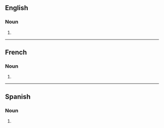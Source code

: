 {{also|mikado's}}
==English==

===Noun===
{{head|en|noun form}}

# {{plural of|mikado|lang=en}}

----

==French==

===Noun===
{{head|fr|noun plural form|g=?}}

# {{plural of|mikado|lang=fr}}

----

==Spanish==

===Noun===
{{head|es|noun form|g=m-p}}

# {{plural of|mikado|lang=es}}